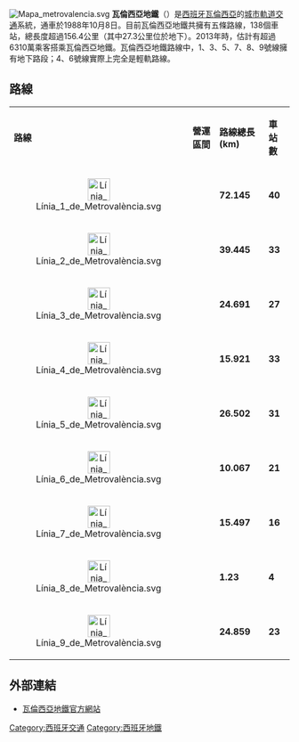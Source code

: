 [[File:Mapa_metrovalencia.svg|right]]
'''瓦倫西亞地鐵'''（{{lang-es|MetroValencia}}）是[[西班牙|西班牙]][[瓦倫西亞|瓦倫西亞]]的[[城市軌道交通|城市軌道交通]]系統，通車於1988年10月8日。目前瓦倫西亞地鐵共擁有五條路線，138個車站，總長度超過156.4公里（其中27.3公里位於地下）。2013年時，估計有超過6310萬乘客搭乘瓦倫西亞地鐵。瓦倫西亞地鐵路線中，1、3、5、7、8、9號線擁有地下路段；4、6號線實際上完全是輕軌路線。

==路線==
{| class="wikitable" align="center"
|- bgcolor="#EEEEEE"
| '''路線'''
| <center>'''營運區間'''</center>
| '''路線總長 (km)'''
| '''車站數'''
|-
|align="center"|[[Image:Línia_1_de_Metrovalència.svg|40px]]
| bgcolor=Gold|<center>{{Color|black|'''Llíria / Bétera''' – ''' Vva. de Castellón}}</center>
| '''72.145''' 
| '''40'''
|-
|align="center"|[[Image:Línia_2_de_Metrovalència.svg|40px]]
| bgcolor=pink|<center>{{Color|black|'''Llíria - Torrent Avinguda '''}}</center>
|'''39.445''' 
|'''33'''
|-
|align="center"|[[Image:Línia_3_de_Metrovalència.svg|40px]]
| bgcolor=Crimson|<center>{{Color|white|'''Rafelbunyol - 機場'''}}</center>
| '''24.691''' 
| '''27'''
|-
|align="center"|[[Image:Línia_4_de_Metrovalència.svg|40px]]
| bgcolor=DarkBlue|<center>{{Color|white|'''Mas del Rosari / Fira / Ll. Llarga Terramelar''' – '''Dr. Lluch'''}}</center>
| '''15.921''' 
| '''33'''
|-
|align="center"|[[Image:Línia_5_de_Metrovalència.svg|40px]]
| bgcolor=Green|<center>{{Color|white|'''機場 - Marítim-Serrería''' }}</center>
| '''26.502'''  
| '''31'''
|-
|align="center"|[[Image:Línia_6_de_Metrovalència.svg|40px]]
| bgcolor=violet|<center>{{Color|white|'''Tossal del Rei - Marítim Serrería''' }}</center>
| '''10.067'''   
| '''21'''
|-
|align="center"|[[Image:Línia_7_de_Metrovalència.svg|40px]]
| bgcolor=Orange|<center>{{Color|white|'''Marítim-Serrería''' }}</center>
| '''15.497''' 
| '''16'''
|-
|align="center"|[[Image:Línia_8_de_Metrovalència.svg|40px]]
| bgcolor=blue|<center>{{Color|white|'''Marítim-Marina Reial JoanCarles 1''' }}</center>
| '''1.23'''
| '''4'''
|-
|align="center"|[[Image:Línia_9_de_Metrovalència.svg|40px]]
| bgcolor=brown|<center>{{Color|white|'''Riba-roja de Turia-Alborayo-Peris Arago''' }}</center>
| '''24.859'''
| '''23'''

|}

==外部連結==
*[http://www.metrovalencia.es/ 瓦倫西亞地鐵官方網站] {{Wayback|url=http://www.metrovalencia.es/ |date=20080307062942 }}{{es}}

{{欧盟成员国的地铁系统}}

[[Category:西班牙交通|Category:西班牙交通]]
[[Category:西班牙地鐵|Category:西班牙地鐵]]